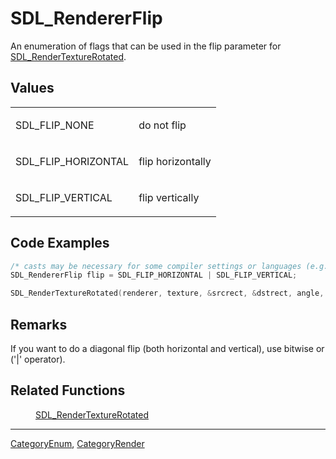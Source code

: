 
= SDL_RendererFlip =
An enumeration of flags that can be used in the flip parameter for [[SDL_RenderTextureRotated]].


== Values ==
{|
|SDL_FLIP_NONE
|do not flip
|-
|SDL_FLIP_HORIZONTAL
|flip horizontally
|-
|SDL_FLIP_VERTICAL
|flip vertically
|}


== Code Examples ==
<syntaxhighlight lang='c++'>
/* casts may be necessary for some compiler settings or languages (e.g. C++) */
SDL_RendererFlip flip = SDL_FLIP_HORIZONTAL | SDL_FLIP_VERTICAL;

SDL_RenderTextureRotated(renderer, texture, &srcrect, &dstrect, angle, &center, flip);
</syntaxhighlight>

== Remarks ==
If you want to do a diagonal flip (both horizontal and vertical), use bitwise or ('|' operator).

== Related Functions ==
:[[SDL_RenderTextureRotated]]

----
[[CategoryEnum]], [[CategoryRender]]
